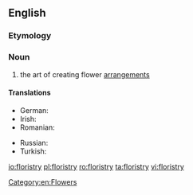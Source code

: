 ==English==
{{wikipedia}}
===Etymology===
{{suffix|florist|ry|lang=en}}

===Noun===
{{en-noun|-}}

# the art of creating flower [[arrangement]]s

====Translations====
{{trans-top|the art of creating flower arrangements}}
* German: {{t+|de|Floristik|f}}
* Irish: {{t|ga|bláthadóireacht|f}}
* Romanian: {{t|ro|floristică|f}}
{{trans-mid}}
* Russian: {{t+|ru|флори́стика|f|sc=Cyrl}}
* Turkish: {{t|tr|çiçekçilik}}
{{trans-bottom}}

[[Category:en:Flowers]]

[[io:floristry]]
[[pl:floristry]]
[[ro:floristry]]
[[ta:floristry]]
[[vi:floristry]]